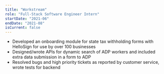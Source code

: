 ```yaml
---
title: "Workstream"
role: "Full-Stack Software Engineer Intern"
startDate: "2021-06"
endDate: "2021-08"
isCurrent: false
---
```


- Developed an onboarding module for state tax withholding forms with HelloSign for use by over 100 businesses
- Designed/wrote APIs for dynamic search of ADP workers and included extra data submission in a form to ADP
- Resolved bugs and high priority tickets as reported by customer service, wrote tests for backend
